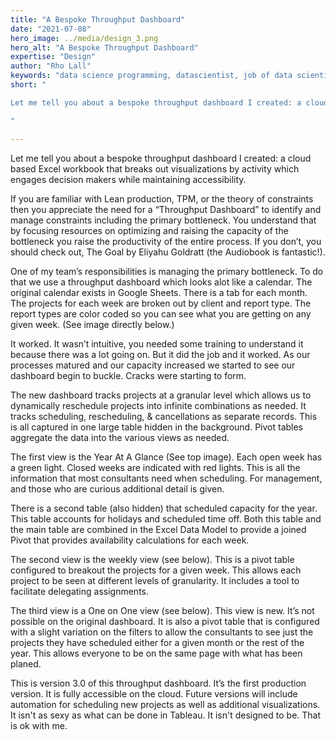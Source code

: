 ```yaml
---
title: "A Bespoke Throughput Dashboard"
date: "2021-07-08"
hero_image: ../media/design_3.png
hero_alt: "A Bespoke Throughput Dashboard"
expertise: "Design"
author: "Rho Lall"
keywords: "data science programming, datascientist, job of data scientist, data driven insights, data driven solutions"
short: "

​Let me tell you about a bespoke throughput dashboard I created: a cloud based Excel workbook that breaks out visualizations by activity which engages decision makers while maintaining accessibility.

"

---
```

Let me tell you about a bespoke throughput dashboard I created: a cloud based Excel workbook that breaks out visualizations by activity which engages decision makers while maintaining accessibility.

If you are familiar with Lean production, TPM, or the theory of constraints then you appreciate the need for a “Throughput Dashboard” to identify and manage constraints including the primary bottleneck. You understand that by focusing resources on optimizing and raising the capacity of the bottleneck you raise the productivity of the entire process. If you don’t, you should check out, The Goal by Eliyahu Goldratt (the Audiobook is fantastic!).

One of my team’s responsibilities is managing the primary bottleneck. To do that we use a throughput dashboard which looks alot like a calendar. The original calendar exists in Google Sheets. There is a tab for each month. The projects for each week are broken out by client and report type. The report types are color coded so you can see what you are getting on any given week. (See image directly below.)

It worked. It wasn’t intuitive, you needed some training to understand it because there was a lot going on. But it did the job and it worked. As our processes matured and our capacity increased we started to see our dashboard begin to buckle. Cracks were starting to form.

The new dashboard tracks projects at a granular level which allows us to dynamically reschedule projects into infinite combinations as needed. It tracks scheduling, rescheduling, & cancellations as separate records. This is all captured in one large table hidden in the background. Pivot tables aggregate the data into the various views as needed.

The first view is the Year At A Glance (See top image). Each open week has a green light. Closed weeks are indicated with red lights. This is all the information that most consultants need when scheduling. For management, and those who are curious additional detail is given.

There is a second table (also hidden) that scheduled capacity for the year. This table accounts for holidays and scheduled time off. Both this table and the main table are combined in the Excel Data Model to provide a joined Pivot that provides availability calculations for each week.

The second view is the weekly view (see below). This is a pivot table configured to breakout the projects for a given week. This allows each project to be seen at different levels of granularity. It includes a tool to facilitate delegating assignments.

The third view is a One on One view (see below). This view is new. It’s not possible on the original dashboard. It is also a pivot table that is configured with a slight variation on the filters to allow the consultants to see just the projects they have scheduled either for a given month or the rest of the year. This allows everyone to be on the same page with what has been planed.

This is version 3.0 of this throughput dashboard. It’s the first production version. It is fully accessible on the cloud. Future versions will include automation for scheduling new projects as well as additional visualizations. It isn't as sexy as what can be done in Tableau. It isn't designed to be. That is ok with me.